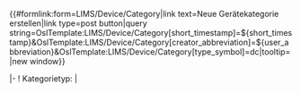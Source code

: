 <noinclude>
{{OslTemplate:Helper/Docu/FormTemplate}}

<div class=dynamic-page-form-link>{{#formlink:form=LIMS/Device/Category|link text=Neue Gerätekategorie erstellen|link type=post button|query string=OslTemplate:LIMS/Device/Category[short_timestamp]=${short_timestamp}&OslTemplate:LIMS/Device/Category[creator_abbreviation]=${user_abbreviation}&OslTemplate:LIMS/Device/Category[type_symbol]=dc|tooltip=|new window}}</div>
<!-- {{{info|page name=Category:<OslTemplate:LIMS/Device/Category[short_timestamp]>-<OslTemplate:LIMS/Device/Category[creator_abbreviation]>-<unique number;start=0001>-<OslTemplate:LIMS/Device/Category[type_symbol]>}}} -->
</noinclude><includeonly>
<div id="wikiPreview" style="display: none; padding-bottom: 25px; margin-bottom: 25px; border-bottom: 1px solid #AAAAAA;"></div>
{{{info|page name={{OslTemplate:ID/UUID |namespace=Category}} }}}
{{{for template|OslTemplate:LIMS/Device/Category}}}
{{OslTemplate:LIMS/Form/Common/Category/Header |category_group_name=Device}}
|-
! Kategorietyp: 
| {{{field|category_type|input type=tokens|values=Anwendungsdefinierte Gerätekategorie,Technologische Gerätekategorie, Organisatorische Gerätekategorie,Sonstige Gerätekategorie|default=Anwendungsdefinierte Gerätekategorie|list}}}
{{OslTemplate:LIMS/Form/Common/Footer}}
</includeonly>
